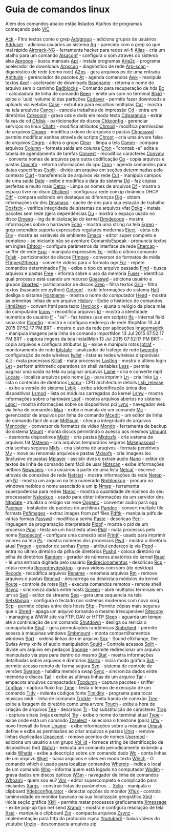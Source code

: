 =Guia de comandos linux=

Alem dos comandos abaixo estão listados Atalhos de programas
começando pelo [[VlC]]

[[ComandoAck|Ack]] - Fitra textos como o grep
[[ComandoAddgroup|Addgroup]] - adiciona grupos de usuários
[[ComandoAdduser|Adduser]] - adiciona usuários ao sistema
[[ComandoAg|Ag]] - parecido com o grep só que mai rápido
[[ComandoAircrack-NG|Aircrack-NG]] - ferramenta hacker para redes wi-fi
[[ComandoAlias|Alias]] - cria um atalho para um comando
[[ComandoAlsaconf|Alsaconf]] - configura o som através do sistema alsa
[[ComandoApropos|Apropos]] - busca manuais
[[ComandoApt|Apt]] - instala programas
[[ComandoAria2c|Aria2c]] - programa acelerador de downloads
[[ComandoArpscan|Arpscan]] - diagnóstico de rede
[[ComandoArp-scan|Arp-scan]] - diganóstico de rede (como root)
[[ComandoA2ps|A2ps]] - gera arquivos ps de uma entrada
[[ComandoAptitude|Aptitude]] - gerenciador de pacotes
[[ComandoAt|At]] - agenda comandos
[[ComandoAwk|Awk]] - manipula textos
[[ComandoAxel|Axel]] - acelerador de downloads
[[ComandoBasename|Basename]] - retorna o nome do arquivo sem o caminho
[[ComandoBadblocks|Badblocks]] - Comando para recuperação de hds
[[ComandoBc|Bc]] - calculadora de linha de comando
[[ComandoBeep|Beep]] - emite um som no terminal
[[ComandoBlkid|Blkid]] - exibe o 'uuid' volume id das partições
[[ComandoCadaver|Cadaver]] - permite fazer downloads e uploads via webdav
[[ComandoCase|Case]] - extrutura para escolhas múltiplas
[[ComandoCat|Cat]] - mostra na tela arquivos
[[ComandoCancel|Cancel]] - cancela trabalhos de impressão
[[ComandoCd|Cd]] - entra em diretórios
[[ComandoCdrecord|Cdrecord]] - grava cds e dvds em modo texto
[[ComandoCdparanoia|Cdparanoia]] - extrai faixas de cd
[[ComandoCfdisk|Cfdisk]] - particionador de discos
[[ComandoChkconfig|Chkconfig]] - gerenciar serviços no linux
[[ComandoChattr|Chattr]] - modifica atributos
[[ComandoChmod|Chmod]] - modifica permissões de arquivos
[[ComandoChown|Chown]] - modifica o dono de arquivos e pastas
[[ComandoChpasswd|Chpasswd]] - permite modificar senhas através de scripts
[[ComandoChroot|Chroot]] - cria uma árvore falsa de arquivos
[[ComandoChgrp|Chgrp]] - altera o grupo
[[ComandoClear|Clear]] - limpa a tela
[[ComandoComm|Comm]] - compara arquivos
[[ComandoColumn|Column]] - formata saida em colunas
[[ComandoCron|Cron]] - "crontab -e" edita a tabela de agendamento de tarefas
[[ComandoConvert|Convert]] - recodifica caracteres
[[ComandoConvmv|Convmv]] - converte nomes de arquivos para outra codificação
[[ComandoCp|Cp]] - copia arquivos e pastas
[[ComandoCpuinfo|Cpuinfo]] - retorna informações da cpu
[[ComandoCron|Cron]] - agenda comandos para datas específicas
[[ComandoCsplit|Csplit]] - divide um arquivo em seções determinadas pelo contexto
[[ComandoCurl|Curl]] - transferencia de arquivos via rede
[[ComandoCut|Cut]] - manipula campos de uma saída
[[ComandoDate|Date]] - exibe e modifica a data do sistema
[[ComandoDd|Dd]] - faz cópias perfeitas e muito mais
[[ComandoDetox|Detox]] - Limpa os nomes de arquivos
[[ComandoDf|Df]] - mostra o espaço livre no disco
[[ComandoDhclient|Dhclient]] - configura a rede com ip dinâmico DHCP
[[ComandoDiff|Diff]] - compara exibindo em destaque as diferenças
[[ComandoDig|Dig]] - obtem informações do dns
[[ComandoDnsmasq|Dnsmasq]] - cache de dns para sua estação de trabalho
[[ComandoDosfsck|Dosfsck]] - verifica integridade de sistemas de arquivos vfat
[[ComandoDpkg|Dpkg]] - instala pacotes sem rede (gera dependências
[[ComandoDu|Du]] - mostra o espaço usado no disco
[[ComandoDmesg|Dmesg]] - log da inicialização do kernel
[[ComandoDmidecode|Dmidecode]] - mostra informações sobre o hardware
[[ComandoEcho|Echo]] - mostra uma string na tela
[[ComandoEgrep|Egrep]] - grep extendido suporta expressões regulares modernas
[[ComandoEject|Eject]] - ejeta cds
[[ComandoEnv|Env]] - mostra as variáveis de ambiente
[[ComandoEmacs|Emacs]] - editor super completo e complexo - se iniciante não se aventure ComandoEspeak - pronuncia textos em ingles
[[ComandoEthtool|Ethtool]] - configura parâmetros da interface de rede
[[ComandoEttercap|Ettercap]] - sniffer de rede
[[ComandoExpr|Expr]] - manipula expressões
[[ComandoFc|Fc]] - edita o último comando
[[ComandoFdisk|Fdisk]] - particionador de discos
[[ComandoFfmpeg|Ffmpeg]] - conversor de formatos de midia
[[ComandoFfmpeg2theora|Ffmpeg2theora]] - converte videos para o formato ogv
[[ComandoFor|For]] - repete comandos determinados
[[ComandoFile|File]] - exibe o tipo do arquivo passado
[[ComandoFind|Find]] - busca arquivos e pastas
[[ComandoFree|Free]] - informa sobre o uso da memória
[[ComandoFuser|Fuser]] - identifica qual processo está usando um recurso
[[ComandoGpasswd|Gpasswd]] - adiciona usuário a grupos
[[ComandoGparted|Gparted]] - particionador de discos
[[ComandoGrep|Grep]] - filtra textos
[[ComandoGrin|Grin]] - filtra textos (baseado em python)
[[ComandoGetconf|Getconf]] - exibi informações do sistema
[[ComandoHalt|Halt]] - desliga o sistama
[[ComandoHostname|Hostname]] - mostra o nome do computador
[[ComandoHead|Head]] - mostra as primeiras linhas de um arquivo
[[ComandoHistory|History]] - Exibe o histórico de comandos
[[ComandoHtml2text|Html2text]] - convert html para texto
[[ComandoHwclock|Hwclock]] - ajusta o relógio da placa mãe do computador
[[ComandoIconv|Iconv]] - recodifica arquivos
[[ComandoId|Id]] - mostra a identidade numérica do usuário
[[ComandoIf|If]] - "se" - faz testes (use em scripts)
[[ComandoIfs|Ifs]] - internal field separator
[[ComandoIfconfig|Ifconfig]] - mostra e configura endereço de rede
IftopMon 13 Jul 2015 07:52:17 PM BRT - mostra o uso da rede por aplicações
[[ComandoImagemagick|Imagemagick]] - manipula imagens pela linha de comando
ImportMon 13 Jul 2015 07:52:17 PM BRT - captura imgens da tela
InstallMon 13 Jul 2015 07:52:17 PM BRT - copia arquivos e configura atributos
[[ComandoIp|Ip]] - exibe e manipula rotas
[[ComandoIptraf|Iptraf]] - monitoramento de rede
[[ComandoIptstate|Iptstate]] - analizador de tráfego de rede
[[ComandoIwconfig|Iwconfig]] - configuração de rede wireless
[[ComandoIwlist|Iwlist]] - listar as redes wireless disponíveis
[[ComandoKill|Kill]] - mata processos
[[ComandoKillall|Killall]] - mata processos
[[ComandoLastlog|Lastlog]] - mostra o último login
[[ComandoLet|Let]] - perform arithmetic operations on shell variables
[[ComandoLess|Less]] - permite paginar uma saida na tela ou paginar arquivos
[[ComandoLame|Lame]] - cria e converte mp3
[[ComandoLocate|Locate]] - localiza arquivos pelo nome
[[ComandoLp|Lp]] - para imprimir
[[ComandoLn|Ln]] - cria links
[[ComandoLs|Ls]] - lista o conteúdo de diretórios
[[ComandoLscpu|Lscpu]] - CPU architecture details
[[ComandoLsb_release|Lsb_release]] - exibe a versão do sistema
[[ComandoLsblk|Lsblk]] - exibe a identificação única dos dispositivos
[[ComandoLsmod|Lsmod]] - lista os módulos carregados do kernel
[[ComandoLshw|Lshw]] - mostra informações sobre o hardware
[[ComandoLsof|Lsof]] - mostra arquivos abertos no sistema
[[ComandoLspci|Lspci]] - mostra informações sobre os dispositivos pci
[[ComandoLynx|Lynx]] - navegador web via linha de comandos
[[ComandoMan|Man]] - exibe o manula de um comando
[[ComandoMc|Mc]] - gerenciador de arquivos por linha de comando
[[ComandoMcedit|Mcedit]] - um editor de linha de comando fácil de usar
[[ComandoMd5sum|Md5sum]] - checa a integridade de arquivos
[[ComandoMencoder|Mencoder]] - conversor de formatos de video
[[ComandoMondo|Mondo]] - ferramenta de backup do sistema
[[ComandoMount|Mount]] - monta discos permitindo o acesso aos mesmos
[[ComandoUmount|Umount]] - desmonta dispositivos
[[ComandoMkdir|Mkdir]] - cria pastas
[[ComandoMkdosfs|Mkdosfs]] - cria sistema de arquivos fat
[[ComandoMktemp|Mktemp]] - cria arquivos temporários seguros
[[ComandoMakepasswd|Makepasswd]] - cria senhas seguras
[[ComandoMkfs|Mkfs]] - cria sistema de aruqivos - formata pendrives
[[ComandoMv|Mv]] - move ou renomeia arquivos e pastas
[[ComandoMkisofs|Mkisofs]] - cria imagens iso (inclusive de pastas
[[ComandoMplayer|Mplayer]] - assistir dvds e extrair audio
[[ComandoNano|Nano]] - editor de textos de linha de comando bem fácil de usar
[[ComandoNbtscan|Nbtscan]] - exibe informações netbios
[[ComandoNewusers|Newusers]] - cria usuários à partir de uma lista
[[ComandoNetcat|Netcat]] - escreve através de conexões de rede
[[ComandoNetstat|Netstat]] - mostra informações da rede
[[ComandoNgrep|Ngrep]] - um [[grep que filtra dados na rede
[[ComandoNl|Nl]] - mostra um arquivo na tela numerado
[[ComandoNmblookup|Nmblookup]] - procura no windows netbios o nome associado a um ip
[[ComandoNmap|Nmap]] - ferramenta superpoderosa para redes
[[ComandoNproc|Nproc]] - mostra a quantidade de núcleos do seu processador
[[ComandoNslookup|Nslookup]] - usado para obter informações de um servidor dns
[[ComandoNtpdate|Ntpdate]] - atualiza o relógio via rede
[[ComandoOggenc|Oggenc]] - converter audio para ogg
[[ComandoPacman|Pacman]] - instalador de pacotes do archlinux
[[ComandoPandoc|Pandoc]] - convert multiple file formats
[[ComandoPdfimages|Pdfimages]] - extrac images from pdf files
[[ComandoPdftk|Pdftk]] - manipula pdfs de várias formas
[[ComandoPasswd|Passwd]] - modifica a senha
[[ComandoPaste|Paste]] - descricao
[[ComandoPerl|Perl]] - linguagem de programação interpretada
[[ComandoPidof|Pidof]] - mostra o pid de um processo
[[ComandoPing|Ping]] - testa se um host está ativo
[[ComandoPkill|Pkill]] - mata processos pelo nome
[[ComandoPppoeconf|Pppoeconf]] - configura uma conexão adsl
[[ComandoPrintf|Printf]] - usado para imprimir valores na tela
[[ComandoPs|Ps]] - mostra números dos processos
[[ComandoPwd|Pwd]] - mostra o diretório atual
[[ComandoPwgen|Pwgen]] - gerador de senhas
[[ComandoPump|Pump]] - atribui endereço ip via [[dhcp
[[ComandoPopd|Popd]] - entra no último diretório da pilha de diretórios
[[ComandoPushd|Pushd]] - coloca diretório na pilha de diretórios
[[ComandoRandom|Random]] - gerador de números aleatórios do kernel
[[ComandoRead|Read]] - lê uma entrada digitada pelo usuário
[[ComandoRedirecionamentos|Redirecionamentos]] - descricao
[[ComandoRcp|Rcp]] - cópia remota
[[ComandoRecordmydesktop|Recordmydesktop]] - grava videos com som (do desktop)
[[ComandoRecode|Recode]] - recodifica arquivos
[[ComandoRename|Rename]] - renomeia arquivos
[[ComandoRm|Rm]] - remove arquivos e pastas
[[ComandoRmmod|Rmmod]] - descarrega ou desinstala módulos do kernel
[[ComandoRoute|Route]] - controle de rotas
[[ComandoRsh|Rsh]] - executa comandos remotos - remote shell
[[ComandoRsync|Rsync]] - sincroniza dados entre hosts
[[ComandoScreen|Screen]] - abre multiplos terminais em um só
[[ComandoSed|Sed]] - editor de streams
[[ComandoSeq|Seq]] - gera uma sequencia na tela
[[ComandoSetxkbmap|Setxkbmap]] - configura o teclado nos sistemas modernos com novo xorg
[[ComandoScp|Scp]] - permite cópias entre dois hosts
[[ComandoSftp|Sftp]] - Permite cópias mais seguras que o [[scp
[[ComandoShred|Shred]] - apaga um arquivo tornando o mesmo irrecuperável
[[ComandoSitecopy|Sitecopy]] - managing a WWW site via FTP, DAV or HTTP
[[ComandoSleep|Sleep]] - aguarda um tempo até a continuação de um comando
[[ComandoShutdown|Shutdown]] - desliga ou renicia o comaputador
[[ComandoShuf|Shuf]] - gera permutações randômicas
[[ComandoSmbclient|Smbclient]] - permite acesso à máquinas windows
[[ComandoSmbmount|Smbmount]] - monta compartilhamentos windows
[[ComandoSort|Sort]] - ordena linhas de um arquivo
[[ComandoSox|Sox]] - Sound eXchange, the Swiss Army knife of audio manipulation
[[ComandoSquid|Squid]] - Controla acessos
[[ComandoSplit|Split]] - divide um arquivo em pedaços
[[ComandoSponge|Sponge]] - permite redirecionar um arquivo manipulado via pipe para dentro do mesmo
[[ComandoStat|Stat]] - mostra informações detalhadas sobre arquivos e diretórios
[[ComandoStartx|Startx]] - inicia modo gráfico
[[ComandoSsh|Ssh]] - permite acesso remoto de forma segura
[[ComandoSvn|Svn]] - sistema de controle de versões
[[ComandoSwapon|Swapon]] - habilita memória swap
[[ComandoSync|Sync]] - sincroniza dados entre memória e discos
[[ComandoTail|Tail]] - exibe as ultimas linhas de um arquivo
[[ComandoTar|Tar]] - empacota arquivos compactados
[[ComandoTcpdump|Tcpdump]] - captura pacotes - sniffer
[[ComandoTcpflow|Tcpflow]] - captura fluxo tcp
[[ComandoTime|Time]] - testa o tempo de execução de um comando
[[ComandoTidy|Tidy]] - indenta códigos fonte
[[ComandoTimidity|Timidity]] - programa para tocar musicas midi - linha de comando
[[ComandoTrickle|Trickle]] - limita banda de conexão
[[ComandoTree|Tree]] - exibe a listagem do diretório como uma arvore
[[ComandoTouch|Touch]] - exibe a hora de criação de arquivos
[[ComandoTee|Tee]] - descricao
[[ComandoTr|Tr]] - faz substituição de caracteres
[[ComandoTrap|Trap]] - captura sinais (veja exemplo)
[[ComandoTty|Tty]] - exibe o nome do terminal atual
[[ComandoType|Type]] - exibe onde está um comando
[[ComandoTzselect|Tzselect]] - seleciona o timezone (país)
[[ComandoUfw|Ufw]] - novo firewall do linux
[[ComandoUname|Uname]] - exibe informações sobre a máquina
[[ComandoUmask|Umask]] - define e exibe as permissões ao criar arquivos e pastas
[[ComandoUniq|Uniq]] - remove linhas duplicadas
[[ComandoUnaccent|Unaccent]] - remove acentos de nomes
[[ComandoUsermod|Usermod]] - adiciona um usuário a um grupo
[[ComandoVol_id|Vol_id]] - fornece string de identificação de dispositivos (hd)
[[ComandoWatch|Watch]] - executa um comando periodicamente exibindo a saida
[[ComandoWhatis|Whatis]] - exibe a descrição sobre um comando dado
[[ComandoWc|Wc]] - conta linhas de um arquivo
[[ComandoWget|Wget]] - baixa arquivos e sites em modo texto
[[ComandoWhich|Which]] - O comando which é usado para localizar comandos
[[ComandoWhereis|Whereis]] - indica o local de um comando
[[ComandoWho|Who]] - informa quem está logado no computador
[[ComandoWodim|Wodim]] - grava dados em discos ópticos
[[ComandoW3m|W3m]] - navegador de linha de comandos
[[ComandoWhoami|Whoami]] - quem sou eu?
[[ComandoVim|Vim]] - editor supercompleto e complicado para iniciantes
[[ComandoXargs|Xargs]] - construir listas de parâmetros ...
[[ComandoXclip|Xclip]] - manipula o clipboard
[[ComandoXdebconfigurator|Xdebconfigurator]] - detectar opções do monitor
[[ComandoXflux|Xflux]] - controla luminosidade do monitor baseado na sua localização geográfica
[[ComandoXinit|Xinit]] - inicia seção gráfica
[[ComandoXkill|Xkill]] - permite matar processos graficamente
[[ComandoXmessage|Xmessage]] - exibe pop-up tipo net send
[[ComandoXrandr|Xrandr]]  - mostra e configura resolução de tela
[[ComandoXsel|Xsel]] - manipula o clipboard
[[ComandoZip|Zip]] - compacta arquivos
[[ComandoZsync|Zsync]] - implementação para http do protocolo rsync
[[ComandoYoutubedl|Youtubedl]] - baixa vídeos do youtube
[[ComandoUnzip|Unzip]] - descompacta arquivos zip
